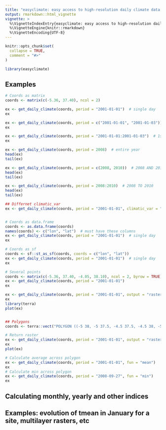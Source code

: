 ```yaml
---
title: "easyclimate: easy access to high-resolution daily climate data for Europe"
output: rmarkdown::html_vignette
vignette: >
  %\VignetteIndexEntry{easyclimate: easy access to high-resolution daily climate data for Europe}
  %\VignetteEngine{knitr::rmarkdown}
  %\VignetteEncoding{UTF-8}
---
```


```r
knitr::opts_chunk$set(
  collapse = TRUE,
  comment = "#>"
)
```

```r
library(easyclimate)
```

## Examples

```r
# Coords as matrix
coords <- matrix(c(-5.36, 37.40), ncol = 2)

ex <- get_daily_climate(coords, period = "2001-01-01")  # single day
ex

ex <- get_daily_climate(coords, period = c("2001-01-01", "2001-01-03"))  # 1st AND 3rd Jan 2001
ex

ex <- get_daily_climate(coords, period = "2001-01-01:2001-01-03")  # 1st TO 3rd Jan 2001
ex

ex <- get_daily_climate(coords, period = 2008)  # entire year
head(ex)
tail(ex)

ex <- get_daily_climate(coords, period = c(2008, 2010))  # 2008 AND 2010
head(ex)
tail(ex)

ex <- get_daily_climate(coords, period = 2008:2010)  # 2008 TO 2010
head(ex)
tail(ex)

## Differnet climatic_var
ex <- get_daily_climate(coords, period = "2001-01-01", climatic_var = "Tmin")


# Coords as data.frame
coords <- as.data.frame(coords)
names(coords) <- c("lon", "lat")  # must have these columns
ex <- get_daily_climate(coords, period = "2001-01-01")  # single day
ex

# Coords as sf
coords <- sf::st_as_sf(coords, coords = c("lon", "lat"))
ex <- get_daily_climate(coords, period = "2001-01-01")  # single day
ex

# Several points
coords <- matrix(c(-5.36, 37.40, -4.05, 38.10), ncol = 2, byrow = TRUE)
ex <- get_daily_climate(coords, period = "2001-01-01")
ex

ex <- get_daily_climate(coords, period = "2001-01-01", output = "raster")  # raster output
ex
library(terra)
plot(ex)


## Polygons
coords <- terra::vect("POLYGON ((-5 38, -5 37.5, -4.5 37.5, -4.5 38, -5 38))")

# Return raster
ex <- get_daily_climate(coords, period = "2001-01-01", output = "raster")
ex
plot(ex)

# Calculate average across polygon
ex <- get_daily_climate(coords, period = "2001-01-01", fun = "mean")
ex
# Calculate min across polygon
ex <- get_daily_climate(coords, period = "2008-09-27", fun = "min")
ex
```


## Calculating monthly, yearly and other indices


## Examples: evolution of tmean in January for a site, multilayer rasters, etc
